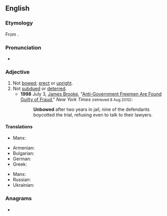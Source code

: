 ==English==

===Etymology===
From {{af|en|un-|bowed}}.

===Pronunciation===
* {{rhymes|en|aʊd|s=2}}

===Adjective===
{{en-adj}}

# Not [[bowed]]; [[erect]] or [[upright]].
# Not [[subdue]]d or [[deter]]red.
#* '''1998''' July 3, [[w:James Brooke (journalist)|James Brooke]], "[http://www.nytimes.com/1998/07/03/us/anti-government-freemen-are-found-guilty-of-fraud.html?pagewanted=all&src=pm Anti-Government Freemen Are Found Guilty of Fraud]," ''New York Times'' <small>(retrieved 8 Aug 2012)</small>:
#*: '''Unbowed''' after two years in jail, nine of the defendants boycotted the trial, refusing even to talk to their lawyers.

====Translations====
{{trans-top|not bowed}}
* Manx: {{t-check|gv|neuchroymmit}}
{{trans-mid}}
{{trans-bottom}}

{{trans-top|not subdued or deterred}}
* Armenian: {{t+|hy|աննվաճ}}
* Bulgarian: {{t+|bg|непокорен}}
* German: {{t+|de|aufrecht}}
* Greek: {{t+|el|αγονάτιστος}}
{{trans-mid}}
* Manx: {{t|gv|neuchroymmit}}
* Russian: {{t+|ru|непокорённый}}
* Ukrainian: {{t|uk|непідко́рений}}
{{trans-bottom}}

===Anagrams===
* {{anagrams|en|a=bdenouw|bewound}}
